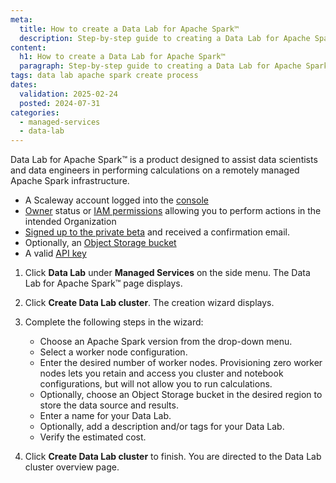 ```yaml
---
meta:
  title: How to create a Data Lab for Apache Spark™
  description: Step-by-step guide to creating a Data Lab for Apache Spark™ on Scaleway.
content:
  h1: How to create a Data Lab for Apache Spark™
  paragraph: Step-by-step guide to creating a Data Lab for Apache Spark™ on Scaleway.
tags: data lab apache spark create process
dates:
  validation: 2025-02-24
  posted: 2024-07-31
categories:
  - managed-services
  - data-lab
---
```


Data Lab for Apache Spark™ is a product designed to assist data scientists and data engineers in performing calculations on a remotely managed Apache Spark infrastructure.

<Macro id="requirements" />

- A Scaleway account logged into the [console](https://console.scaleway.com)
- [Owner](/iam/concepts/#owner) status or [IAM permissions](/iam/concepts/#permission) allowing you to perform actions in the intended Organization
- [Signed up to the private beta](https://www.scaleway.com/fr/betas/#distributed-data-lab) and received a confirmation email.
- Optionally, an [Object Storage bucket](/object-storage/how-to/create-a-bucket/)
- A valid [API key](/iam/how-to/create-api-keys/)

1. Click **Data Lab** under **Managed Services** on the side menu. The Data Lab for Apache Spark™ page displays.

2. Click **Create Data Lab cluster**. The creation wizard displays.

3. Complete the following steps in the wizard:
    - Choose an Apache Spark version from the drop-down menu.
    - Select a worker node configuration.
    - Enter the desired number of worker nodes.
      <Message type="note">
      Provisioning zero worker nodes lets you retain and access you cluster and notebook configurations, but will not allow you to run calculations.
      </Message>
    - Optionally, choose an Object Storage bucket in the desired region to store the data source and results.
    - Enter a name for your Data Lab.
    - Optionally, add a description and/or tags for your Data Lab.
    - Verify the estimated cost.

4. Click **Create Data Lab cluster** to finish. You are directed to the Data Lab cluster overview page.
